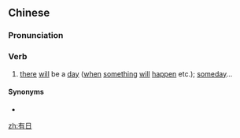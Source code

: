 ==Chinese==
{{zh-forms}}

===Pronunciation===
{{zh-pron
|m=yǒurì
|c=jau5 jat6
|cat=v
}}

===Verb===
{{zh-verb}}

# {{lb|zh|literary|or|dialectal}} [[there]] [[will]] be a [[day]] ([[when]] [[something]] [[will]] [[happen]] etc.); [[someday]]...

====Synonyms====
* {{zh-l|[[有]][[一日]]|yǒu yīrì}}

[[zh:有日]]